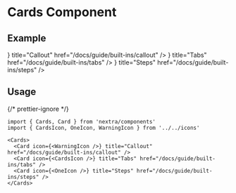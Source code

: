 
# Cards Component

## Example

<Cards>
  <Card
    icon={<WarningIcon />}
    title="Callout"
    href="/docs/guide/built-ins/callout"
  />
  <Card icon={<CardsIcon />} title="Tabs" href="/docs/guide/built-ins/tabs" />
  <Card icon={<OneIcon />} title="Steps" href="/docs/guide/built-ins/steps" />
</Cards>

## Usage

{/* prettier-ignore */}
```mdx filename="Markdown"
import { Cards, Card } from 'nextra/components'
import { CardsIcon, OneIcon, WarningIcon } from '../../icons'

<Cards>
  <Card icon={<WarningIcon />} title="Callout" href="/docs/guide/built-ins/callout" />
  <Card icon={<CardsIcon />} title="Tabs" href="/docs/guide/built-ins/tabs" />
  <Card icon={<OneIcon />} title="Steps" href="/docs/guide/built-ins/steps" />
</Cards>
```
